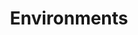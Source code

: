 ---
title: 'Environments'
description: 'The sandbox and production environments for the Zamzar API'
---